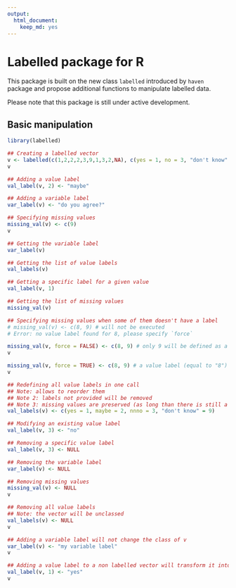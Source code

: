 ```yaml
---
output: 
  html_document: 
    keep_md: yes
---
```

# Labelled package for R

This package is built on the new class `labelled` introduced by `haven` package
and propose additional functions to manipulate labelled data.

Please note that this package is still under active development.

## Basic manipulation

```r
library(labelled)

## Creating a labelled vector
v <- labelled(c(1,2,2,2,3,9,1,3,2,NA), c(yes = 1, no = 3, "don't know" = 9))
v

## Adding a value label
val_label(v, 2) <- "maybe"

## Adding a variable label
var_label(v) <- "do you agree?"

## Specifying missing values
missing_val(v) <- c(9)
v

## Getting the variable label
var_label(v)

## Getting the list of value labels
val_labels(v)

## Getting a specific label for a given value
val_label(v, 1)

## Getting the list of missing values
missing_val(v)

## Specifying missing values when some of them doesn't have a label
# missing_val(v) <- c(8, 9) # will not be executed
# Error: no value label found for 8, please specify `force`

missing_val(v, force = FALSE) <- c(8, 9) # only 9 will be defined as a missing value
v

missing_val(v, force = TRUE) <- c(8, 9) # a value label (equal to "8") will be created for 8
v

## Redefining all value labels in one call
## Note: allows to reorder them
## Note 2: labels not provided will be removed 
## Note 3: missing values are preserved (as long than there is still a label)
val_labels(v) <- c(yes = 1, maybe = 2, nnno = 3, "don't know" = 9)

## Modifying an existing value label
val_label(v, 3) <- "no"

## Removing a specific value label
val_label(v, 3) <- NULL

## Removing the variable label
var_label(v) <- NULL

## Removing missing values
missing_val(v) <- NULL
v

## Removing all value labels
## Note: the vector will be unclassed
val_labels(v) <- NULL
v

## Adding a variable label will not change the class of v
var_label(v) <- "my variable label"
v

## Adding a value label to a non labelled vector will transform it into a labelled variable
val_label(v, 1) <- "yes"
v
```
